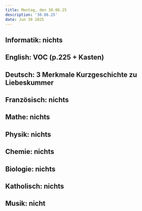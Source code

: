 ```yaml
---
title: Montag, den 30.06.25
description: '30.06.25'
date: Jun 30 2025
---
```


## Informatik: nichts

## English: VOC (p.225 + Kasten)

## Deutsch: 3 Merkmale Kurzgeschichte zu Liebeskummer

## Französisch: nichts

## Mathe: nichts

## Physik: nichts

## Chemie: nichts

## Biologie: nichts

## Katholisch: nichts

## Musik: nicht

